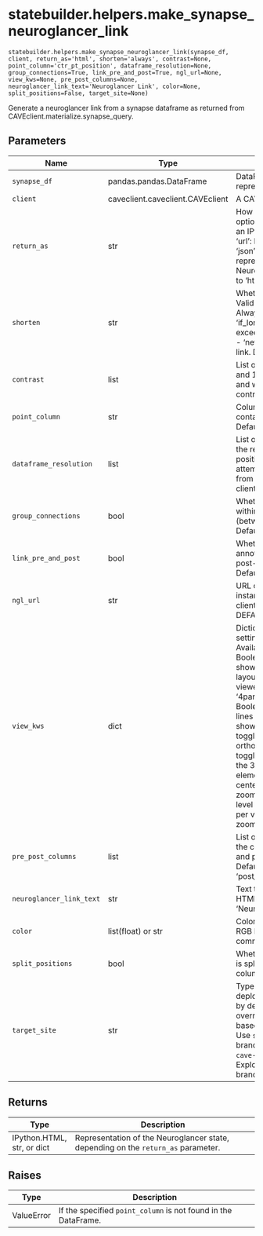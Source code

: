 # statebuilder.helpers.make_synapse_neuroglancer_link { #nglui.statebuilder.helpers.make_synapse_neuroglancer_link }

`statebuilder.helpers.make_synapse_neuroglancer_link(synapse_df, client, return_as='html', shorten='always', contrast=None, point_column='ctr_pt_position', dataframe_resolution=None, group_connections=True, link_pre_and_post=True, ngl_url=None, view_kws=None, pre_post_columns=None, neuroglancer_link_text='Neuroglancer Link', color=None, split_positions=False, target_site=None)`

Generate a neuroglancer link from a synapse dataframe as returned from CAVEclient.materialize.synapse_query.

## Parameters

| Name                     | Type                             | Description                                                                                                                                                                                                                                                                                                                                                                                                                                                                                                                                                                  | Default               |
|--------------------------|----------------------------------|------------------------------------------------------------------------------------------------------------------------------------------------------------------------------------------------------------------------------------------------------------------------------------------------------------------------------------------------------------------------------------------------------------------------------------------------------------------------------------------------------------------------------------------------------------------------------|-----------------------|
| `synapse_df`             | pandas.pandas.DataFrame          | DataFrame where each row represents a synapse.                                                                                                                                                                                                                                                                                                                                                                                                                                                                                                                               | _required_            |
| `client`                 | caveclient.caveclient.CAVEclient | A CAVEclient instance.                                                                                                                                                                                                                                                                                                                                                                                                                                                                                                                                                       | _required_            |
| `return_as`              | str                              | How to return the URL. Valid options are: - 'html': Returns an IPython HTML element. - 'url': Returns a URL string. - 'json': Returns a dictionary representing the Neuroglancer state. Defaults to 'html'.                                                                                                                                                                                                                                                                                                                                                                  | `'html'`              |
| `shorten`                | str                              | Whether to shorten the link. Valid options are: - 'always': Always shorten the link. - 'if_long': Shorten the link if it exceeds MAX_URL_LENGTH. - 'never': Never shorten the link. Defaults to 'always'.                                                                                                                                                                                                                                                                                                                                                                    | `'always'`            |
| `contrast`               | list                             | List of two floats between 0 and 1, specifying the black and white levels. If None, no contrast is set.                                                                                                                                                                                                                                                                                                                                                                                                                                                                      | `None`                |
| `point_column`           | str                              | Column in the DataFrame containing synapse positions. Defaults to 'ctr_pt_position'.                                                                                                                                                                                                                                                                                                                                                                                                                                                                                         | `'ctr_pt_position'`   |
| `dataframe_resolution`   | list                             | List of length 3, specifying the resolution units of the position column. If None, attempts to get the resolution from DataFrame metadata or client.info.viewer_resolution().                                                                                                                                                                                                                                                                                                                                                                                                | `None`                |
| `group_connections`      | bool                             | Whether to group synapses within the same connection (between the same neurons). Defaults to True.                                                                                                                                                                                                                                                                                                                                                                                                                                                                           | `True`                |
| `link_pre_and_post`      | bool                             | Whether to link the synapse annotations to the pre- and post-synaptic partners. Defaults to True.                                                                                                                                                                                                                                                                                                                                                                                                                                                                            | `True`                |
| `ngl_url`                | str                              | URL of the Neuroglancer instance to use. Defaults to client.info.viewer_site() or DEFAULT_NGL.                                                                                                                                                                                                                                                                                                                                                                                                                                                                               | `None`                |
| `view_kws`               | dict                             | Dictionary containing viewer settings for Neuroglancer. Available keys: - show_slices: Boolean, sets if slices are shown in the 3D view. - layout: str, specifies the viewer layout (e.g., 'xy-3d', '4panel'). - show_axis_lines: Boolean, determines if axis lines are shown. - show_scale_bar: Boolean, toggles the scale bar. - orthographic: Boolean, toggles orthographic view in the 3D pane. - position: 3-element vector, sets the centered location. - zoom_image: float, zoom level for the imagery in nm per voxel. - zoom_3d: float, zoom level for the 3D pane. | `None`                |
| `pre_post_columns`       | list                             | List of two strings, specifying the column names for pre- and post-synaptic root_ids. Defaults to ['pre_pt_root_id', 'post_pt_root_id'].                                                                                                                                                                                                                                                                                                                                                                                                                                     | `None`                |
| `neuroglancer_link_text` | str                              | Text to use in the returned HTML link. Defaults to 'Neuroglancer Link'.                                                                                                                                                                                                                                                                                                                                                                                                                                                                                                      | `'Neuroglancer Link'` |
| `color`                  | list(float) or str               | Color of synapse points as an RGB list [0, 1], hex string, or common name.                                                                                                                                                                                                                                                                                                                                                                                                                                                                                                   | `None`                |
| `split_positions`        | bool                             | Whether the position column is split into x, y, and z columns.                                                                                                                                                                                                                                                                                                                                                                                                                                                                                                               | `False`               |
| `target_site`            | str                              | Type of neuroglancer deployment to build link for, by default None. This value overrides automatic checking based on the provided url. Use `seunglab` for a Seung-lab branch and either `mainline` or `cave-explorer` for the Cave Explorer or main Google branch.                                                                                                                                                                                                                                                                                                           | `None`                |

## Returns

| Type                       | Description                                                                       |
|----------------------------|-----------------------------------------------------------------------------------|
| IPython.HTML, str, or dict | Representation of the Neuroglancer state, depending on the `return_as` parameter. |

## Raises

| Type       | Description                                                    |
|------------|----------------------------------------------------------------|
| ValueError | If the specified `point_column` is not found in the DataFrame. |